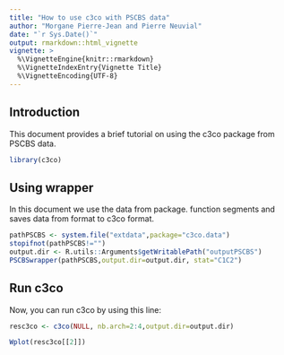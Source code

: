 ```yaml
---
title: "How to use c3co with PSCBS data"
author: "Morgane Pierre-Jean and Pierre Neuvial"
date: "`r Sys.Date()`"
output: rmarkdown::html_vignette
vignette: >
  %\VignetteEngine{knitr::rmarkdown}
  %\VignetteIndexEntry{Vignette Title}
  %\VignetteEncoding{UTF-8}
---
```


## Introduction

This document provides a brief tutorial on using the c3co package from PSCBS data.

```r

library(c3co)
```

## Using wrapper
In this document we use the data from \code{facets} package.
\code{Facetswrapper} function segments and saves data from \code{facets} format to c3co format.
```r
pathPSCBS <- system.file("extdata",package="c3co.data")
stopifnot(pathPSCBS!="")
output.dir <- R.utils::Arguments$getWritablePath("outputPSCBS")
PSCBSwrapper(pathPSCBS,output.dir=output.dir, stat="C1C2")
```

## Run c3co ##
Now, you can run c3co by using this line:
```r
resc3co <- c3co(NULL, nb.arch=2:4,output.dir=output.dir)
```
```r
Wplot(resc3co[[2]])
```
